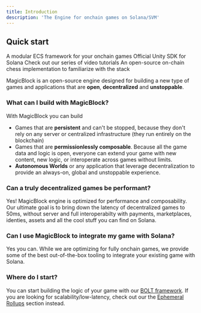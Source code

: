 ```yaml
---
title: Introduction
description: 'The Engine for onchain games on Solana/SVM'
---
```


## Quick start 

<CardGroup cols={2}>
   <Card
    title="BOLT"
    icon="code"
    href="/BOLT/getting_started/installation"
  >
    A modular ECS framework for your onchain games
  </Card>
  <Card
    title="Solana Unity SDK"
    icon="screwdriver-wrench"
    href="https://assetstore.unity.com/packages/decentralization/infrastructure/solana-sdk-for-unity-246931"
  >
    Official Unity SDK for Solana
  </Card>
  <Card
    title="Video tutorials"
    icon="youtube"
    href="https://www.youtube.com/@Magicblock-Labs"
  >
    Check out our series of video tutorials
  </Card>
  <Card
    title="Game tutorials"
    icon="stars"
    href="/onchain_chess/on-chain%20chess"
  >
    An open-source on-chain chess implementation to familiarize with the stack
  </Card>
</CardGroup>

MagicBlock is an open-source engine designed for building a new type of games and applications that are **open**, **decentralized** and **unstoppable**. 

### What can I build with MagicBlock?

With MagicBlock you can build 
- Games that are **persistent** and can't be stopped, because they don't rely on any server or centralized infrastructure (they run entirely on the  blockchain)
- Games that are **permissionlessly composable**. Because all the game data and logic is open, everyone can extend your game with new content, new logic, or interoperate across games without limits.
- **Autonomous Worlds** or any application that leverage decentralization to provide an always-on, global and unstoppable experience. 

### Can a truly decentralized games be performant?

Yes! MagicBlock engine is optimized for performance and composability. Our ultimate goal is to bring down the latency of decentralized games to 50ms, without server and full interoperabilty with payments, marketplaces, identies, assets and all the cool stuff you can find on Solana. 

### Can I use MagicBlock to integrate my game with Solana?
Yes you can. While we are optimizing for fully onchain games, we provide some of the best out-of-the-box tooling to integrate your existing game with Solana. 

### Where do I start?

You can start building the logic of your game with our [BOLT framework](/BOLT/Introduction/introduction). 
If you are looking for scalability/low-latency, check out our the [Ephemeral Rollups](/EphemeralRollups/ephemeral_rollups) section instead.
